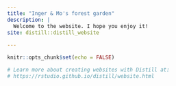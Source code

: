 ```yaml
---
title: "Inger & Mo's forest garden"
description: |
  Welcome to the website. I hope you enjoy it!
site: distill::distill_website
    
---
```


```r
knitr::opts_chunk$set(echo = FALSE)

# Learn more about creating websites with Distill at:
# https://rstudio.github.io/distill/website.html

```

